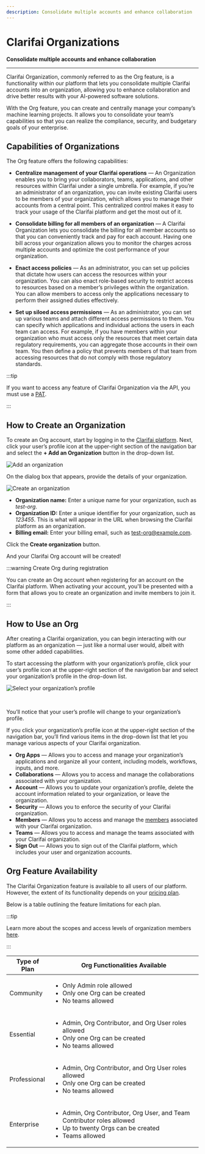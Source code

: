 ```yaml
---
description: Consolidate multiple accounts and enhance collaboration
---
```


# Clarifai Organizations

**Consolidate multiple accounts and enhance collaboration**
<hr />


Clarifai Organization, commonly referred to as the Org feature,  is a functionality within our platform that lets you consolidate multiple Clarifai accounts into an organization, allowing you to enhance collaboration and drive better results with your AI-powered software solutions. 

With the Org feature, you can create and centrally manage your company’s machine learning projects. It allows you to consolidate your team’s capabilities so that you can realize the compliance, security, and budgetary goals of your enterprise.

## Capabilities of Organizations

The Org feature offers the following capabilities:

- **Centralize management of your Clarifai operations** — An Organization enables you to bring your collaborators, teams, applications, and other resources within Clarifai under a single umbrella. For example, if you’re an administrator of an organization, you can invite existing Clarifai users to be members of your organization, which allows you to manage their accounts from a central point. 
This centralized control makes it easy to track your usage of the Clarifai platform and get the most out of it. 

- **Consolidate billing for all members of an organization** — A Clarifai Organization lets you consolidate the billing for all member accounts so that you can conveniently track and pay for each account. Having one bill across your organization allows you to monitor the charges across multiple accounts and optimize the cost performance of your organization.

- **Enact access policies** — As an administrator, you can set up policies that dictate how users can access the resources within your organization. You can also enact role-based security to restrict access to resources based on a member’s privileges within the organization. You can allow members to access only the applications necessary to perform their assigned duties effectively.

- **Set up siloed access permissions** — As an administrator, you can set up various teams and attach different access permissions to them. You can specify which applications and individual actions the users in each team can access. 
For example, if you have members within your organization who must access only the resources that meet certain data regulatory requirements, you can aggregate those accounts in their own team. You then define a policy that prevents members of that team from accessing resources that do not comply with those regulatory standards.

:::tip

If you want to access any feature of Clarifai Organization via the API, you must use a [PAT](https://docs.clarifai.com/clarifai-basics/authentication/personal-access-tokens). 

:::

## How to Create an Organization

To create an Org account, start by logging in to the [Clarifai platform](https://clarifai.com/explore). Next, click your user’s profile icon at the upper-right section of the navigation bar and select the **+ Add an Organization** button in the drop-down list.

![Add an organization](/img/clarifai_orgs/add_an_organization.png)

On the dialog box that appears, provide the details of your organization.

![Create an organization](/img/clarifai_orgs/create_organization.png)

- **Organization name:** Enter a unique name for your organization, such as _test-org_.
- **Organization ID:** Enter a unique identifier for your organization, such as _123455_. This is what will appear in the URL when browsing the Clarifai platform as an organization.  
- **Billing email:** Enter your billing email, such as test-org@example.com. 

Click the **Create organization** button. 

And your Clarifai Org account will be created!

:::warning Create Org during registration

You can create an Org account when registering for an account on the Clarifai platform. When activating your account, you'll be presented with a form that allows you to create an organization and invite members to join it. 

:::

## How to Use an Org

After creating a Clarifai organization, you can begin interacting with our platform as an organization — just like a normal user would, albeit with some other added capabilities.

To start accessing the platform with your organization’s profile, click your user’s profile icon at the upper-right section of the navigation bar and select your organization’s profile in the drop-down list.
 
![Select your organization’s profile ](/img/clarifai_orgs/select_organization_profile.png)

<br/>

You’ll notice that your user’s profile will change to your organization’s profile. 

If you click your organization’s profile icon at the upper-right section of the navigation bar, you’ll find various items in the drop-down list that let you manage various aspects of your Clarifai organization.

- **Org Apps** — Allows you to access and manage your organization’s applications and organize all your content, including models, workflows, inputs, and more.
- **Collaborations** — Allows you to access and manage the collaborations associated with your organization. 
- **Account** — Allows you to update your organization’s profile, delete the account information related to your organization, or leave the organization. 
- **Security** — Allows you to enforce the security of your Clarifai organization. 
- **Members** — Allows you to access and manage the [members](https://docs.clarifai.com/portal-guide/clarifai-organizations/members-teams) associated with your Clarifai organization.
- **Teams** — Allows you to access and manage the teams associated with your Clarifai organization.
- **Sign Out** — Allows you to sign out of the Clarifai platform, which includes your user and organization accounts.

## Org Feature Availability

The Clarifai Organization feature is available to all users of our platform. However, the extent of its functionality depends on your [pricing plan](https://www.clarifai.com/pricing).

Below is a table outlining the feature limitations for each plan.

:::tip

Learn more about the scopes and access levels of organization members [here](https://docs.clarifai.com/portal-guide/clarifai-organizations/security#scopes-and-access-levels-of-organization-members).

:::

| Type of Plan          | Org Functionalities Available|
|-----------------------|------------------------|
| Community             |  <ul><li> Only Admin role allowed</li><li>Only one Org can be created</li><li>No teams allowed</li></ul> |
| Essential             | <ul><li> Admin, Org Contributor, and Org User roles allowed</li><li>Only one Org can be created</li><li>No teams allowed</li></ul>  |
| Professional          | <ul><li> Admin, Org Contributor, and Org User roles allowed</li><li>Only one Org can be created</li><li>No teams allowed</li></ul>  | |
| Enterprise            |<ul><li> Admin, Org Contributor, Org User, and Team Contributor roles allowed</li><li>Up to twenty Orgs can be created</li><li>Teams allowed</li></ul>  |                        |
